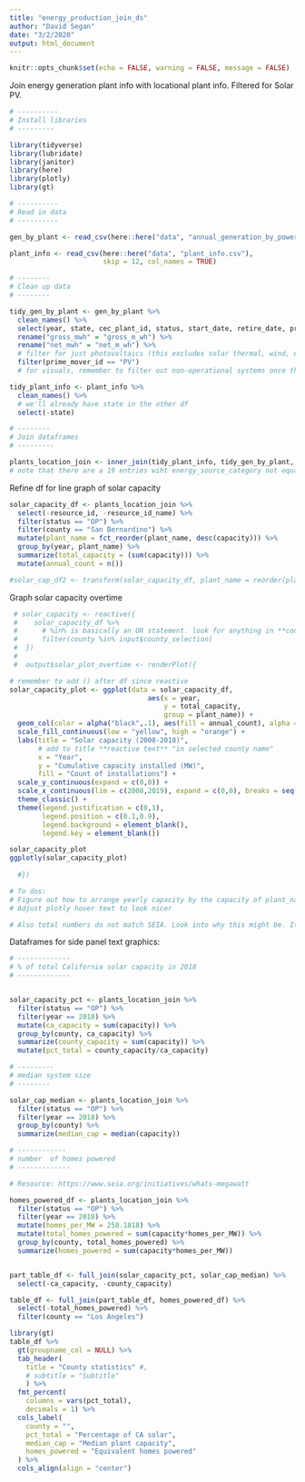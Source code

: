 ```yaml
---
title: "energy_production_join_ds"
author: "David Segan"
date: "3/2/2020"
output: html_document
---
```



```r
knitr::opts_chunk$set(echo = FALSE, warning = FALSE, message = FALSE)
```

Join energy generation plant info with locational plant info. Filtered for Solar PV.

```r
# ----------
# Install libraries
# ---------

library(tidyverse)
library(lubridate)
library(janitor)
library(here)
library(plotly)
library(gt)

```

```r

# ----------
# Read in data 
# ----------

gen_by_plant <- read_csv(here::here("data", "annual_generation_by_power_plant.csv"))

plant_info <- read_csv(here::here("data", "plant_info.csv"), 
                       skip = 12, col_names = TRUE)

# --------
# Clean up data
# --------

tidy_gen_by_plant <- gen_by_plant %>% 
  clean_names() %>% 
  select(year, state, cec_plant_id, status, start_date, retire_date, prime_mover_id, prime_mover_desc, capacity, gross_m_wh, net_m_wh) %>% 
  rename("gross_mwh" = "gross_m_wh") %>% 
  rename("net_mwh" = "net_m_wh") %>% 
  # filter for just photovoltaics (this excludes solar thermal, wind, etc.)
  filter(prime_mover_id == "PV")
  # for visuals, remember to filter out non-operational systems once they have a "retire date" so they still show up if a year is selected before retirement

tidy_plant_info <- plant_info %>% 
  clean_names() %>% 
  # we'll already have state in the other df
  select(-state)

# --------
# Join dataframes
# ---------

plants_location_join <- inner_join(tidy_plant_info, tidy_gen_by_plant, "cec_plant_id")
# note that there are a 19 entries wiht energy_source_category not equal to "SUN" but prime_mover_id equal to "PV"

```

Refine df for line graph of solar capacity

```r

solar_capacity_df <- plants_location_join %>% 
  select(-resource_id, -resource_id_name) %>%
  filter(status == "OP") %>% 
  filter(county == "San Bernardino") %>% 
  mutate(plant_name = fct_reorder(plant_name, desc(capacity))) %>% 
  group_by(year, plant_name) %>% 
  summarize(total_capacity = (sum(capacity))) %>% 
  mutate(annual_count = n())

#solar_cap_df2 <- transform(solar_capacity_df, plant_name = reorder(plant_name, total_capacity))

```

Graph solar capacity overtime

```r

 # solar_capacity <- reactive({
 #    solar_capacity_df %>%
 #      # %in% is basically an OR statement. look for anything in **county_selection** widget and filter county column based on that
 #      filter(county %in% input$county_selection)
 #  })
 # 
 #  output$solar_plot_overtime <- renderPlot({

# remember to add () after df since reactive
solar_capacity_plot <- ggplot(data = solar_capacity_df,
                                  aes(x = year,
                                      y = total_capacity,
                                      group = plant_name)) +
  geom_col(color = alpha("black",.1), aes(fill = annual_count), alpha = 1, show.legend = TRUE) +
  scale_fill_continuous(low = "yellow", high = "orange") +
  labs(title = "Solar capacity (2008-2018)",
       # add to title **reactive text** "in selected county name" 
       x = "Year",
       y = "Cumulative capacity installed (MW)",
       fill = "Count of installations") +
  scale_y_continuous(expand = c(0,0)) +
  scale_x_continuous(lim = c(2008,2019), expand = c(0,0), breaks = seq(2008, 2018, 2)) +
  theme_classic() +
  theme(legend.justification = c(0,1),
        legend.position = c(0.1,0.9),
        legend.background = element_blank(),
        legend.key = element_blank()) 

solar_capacity_plot
ggplotly(solar_capacity_plot)
  
  #})

# To dos:
# Figure out how to arrange yearly capacity by the capacity of plant_name
# Adjust plotly hover text to look nicer

# Also total numbers do not match SEIA. Look into why this might be. It might be because the dataset we are using does not include residential solar.

```

Dataframes for side panel text graphics:

```r
# -------------
# % of total California solar capacity in 2018
# -------------


solar_capacity_pct <- plants_location_join %>% 
  filter(status == "OP") %>% 
  filter(year == 2018) %>%
  mutate(ca_capacity = sum(capacity)) %>%
  group_by(county, ca_capacity) %>% 
  summarize(county_capacity = sum(capacity)) %>% 
  mutate(pct_total = county_capacity/ca_capacity)

```


```r
# ---------
# median system size
# --------

solar_cap_median <- plants_location_join %>% 
  filter(status == "OP") %>% 
  filter(year == 2018) %>%
  group_by(county) %>%
  summarize(median_cap = median(capacity))

```

```r
# ------------
# number  of homes powered
# -------------

# Resource: https://www.seia.org/initiatives/whats-megawatt

homes_powered_df <- plants_location_join %>% 
  filter(status == "OP") %>% 
  filter(year == 2018) %>%
  mutate(homes_per_MW = 258.1818) %>% 
  mutate(total_homes_powered = sum(capacity*homes_per_MW)) %>% 
  group_by(county, total_homes_powered) %>%
  summarize(homes_powered = sum(capacity*homes_per_MW))


part_table_df <- full_join(solar_capacity_pct, solar_cap_median) %>% 
  select(-ca_capacity, -county_capacity)

table_df <- full_join(part_table_df, homes_powered_df) %>% 
  select(-total_homes_powered) %>% 
  filter(county == "Los Angeles")

library(gt)
table_df %>%
  gt(groupname_col = NULL) %>%
  tab_header(
    title = "County statistics" #,
    # subtitle = "Subtitle"
    ) %>% 
  fmt_percent(
    columns = vars(pct_total),
    decimals = 1) %>%
  cols_label(
    county = "",
    pct_total = "Percentage of CA solar",
    median_cap = "Median plant capacity",
    homes_powered = "Equivalent homes powered"
  ) %>% 
  cols_align(align = "center")

```

